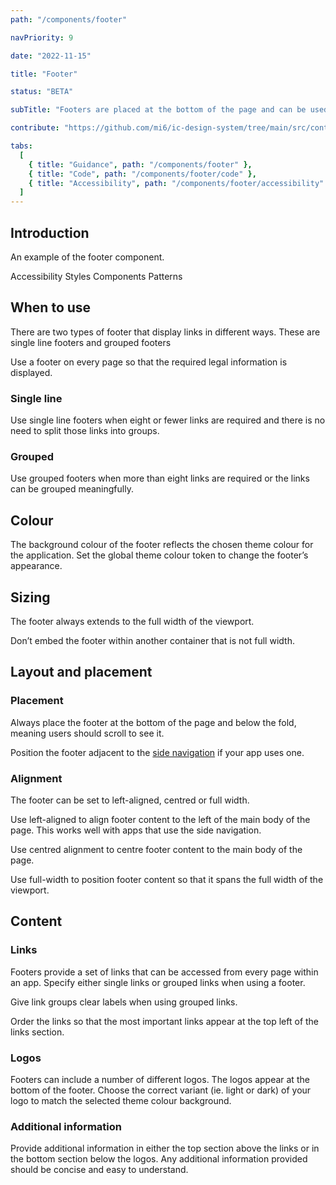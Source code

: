 ```yaml
---
path: "/components/footer"

navPriority: 9

date: "2022-11-15"

title: "Footer"

status: "BETA"

subTitle: "Footers are placed at the bottom of the page and can be used for additional links not found in the main navigation."

contribute: "https://github.com/mi6/ic-design-system/tree/main/src/content/structured/components/footer"

tabs:
  [
    { title: "Guidance", path: "/components/footer" },
    { title: "Code", path: "/components/footer/code" },
    { title: "Accessibility", path: "/components/footer/accessibility" },
  ]
---
```



## Introduction

An example of the footer component.

<ComponentPreview>
  <IcFooter
    description="The UK Intelligence Community Design System (ICDS) is a joint project by MI6, GCHQ, MI5, and partners."
    caption="All content is available under the Open Government Licence v3.0, except source code and code examples which are available under the MIT Licence."
  >
    <IcFooterLink slot="link" href="#">
      Accessibility
    </IcFooterLink>
    <IcFooterLink slot="link" href="#">
      Styles
    </IcFooterLink>
    <IcFooterLink slot="link" href="#">
      Components
    </IcFooterLink>
    <IcFooterLink slot="link" href="#">
      Patterns
    </IcFooterLink>
  </IcFooter>
</ComponentPreview>

## When to use

There are two types of footer that display links in different ways. These are single line footers and grouped footers

Use a footer on every page so that the required legal information is displayed.

### Single line

Use single line footers when eight or fewer links are required and there is no need to split those links into groups.

### Grouped

Use grouped footers when more than eight links are required or the links can be grouped meaningfully.

## Colour

The background colour of the footer reflects the chosen theme colour for the application. Set the global theme colour token to change the footer’s appearance.

<DoDontCaution
  imageSrc={footerFig1}
  imageAlt="A footer using automatically generated secondary and tertiary shades of the app’s theme colour as the background colours for the footer’s link section and logo section respectively."
  state="good"
  caption="Change the global theme colour token to change the footer’s appearance."
/>

## Sizing

The footer always extends to the full width of the viewport.

Don’t embed the footer within another container that is not full width.

<DoDontCaution
  imageSrc={footerFig2}
  imageAlt="A footer positioned centred between two other content areas that sit to the left and right of the footer."
  state="bad"
  caption="Don’t place the footer within other content. Always make sure it's the full width of the viewport."
/>

## Layout and placement

### Placement

Always place the footer at the bottom of the page and below the fold, meaning users should scroll to see it.

<DoDontCaution
  imageSrc={footerFig3}
  imageAlt="A footer component placed below the fold within a page design."
  state="good"
  caption="Footer placed correctly below the fold on a page."
/>

<DoDontCaution
  imageSrc={footerFig4}
  imageAlt="A footer component placed above the fold within a page design."
  state="bad"
  caption="Footer placed incorrectly above the fold."
/>

Position the footer adjacent to the [side navigation](/components/side-nav) if your app uses one.

<DoDontCaution
  imageSrc={footerFig5}
  imageAlt="An example app showing a side navigation component with a footer component positioned on the right and adjacent to the side navigation."
  state="good"
  caption="Place the footer adjacent to the side navigation."
/>

### Alignment

The footer can be set to left-aligned, centred or full width.

Use left-aligned to align footer content to the left of the main body of the page. This works well with apps that use the side navigation.

<DoDontCaution
  imageSrc={footerFig6}
  imageAlt="A footer component with its content left aligned."
  state="good"
  caption="A footer with its content left aligned."
/>

Use centred alignment to centre footer content to the main body of the page.

<DoDontCaution
  imageSrc={footerFig7}
  imageAlt="A footer component with its content centre aligned."
  state="good"
  caption="A footer with its content centre aligned."
/>

Use full-width to position footer content so that it spans the full width of the viewport.

<DoDontCaution
  imageSrc={footerFig8}
  imageAlt="A footer component with its content aligned to the full width of the viewport."
  state="good"
  caption="A footer with its content aligned to the full width of the viewport."
/>

## Content

### Links

Footers provide a set of links that can be accessed from every page within an app. Specify either single links or grouped links when using a footer.

Give link groups clear labels when using grouped links.

Order the links so that the most important links appear at the top left of the links section.

<DoDontCaution
  imageSrc={footerFig9}
  imageAlt="A footer showing a single set of links. The four links include ‘Accessibility statement’, ‘Privacy’, ‘Cookies’ and ‘Contribute’."
  state="good"
  caption="A footer with a single set of links."
/>

<DoDontCaution
  imageSrc={footerFig10}
  imageAlt="A footer showing two groups of links. The two link groups are titled ‘Services’ and ‘Policy’ and each group includes a set of links."
  state="good"
  caption="A footer with grouped links."
/>

### Logos

Footers can include a number of different logos. The logos appear at the bottom of the footer. Choose the correct variant (ie. light or dark) of your logo to match the selected theme colour background.

<DoDontCaution
  imageSrc={footerFig11}
  imageAlt="A footer displaying four different logos on a large screen."
  state="good"
  caption="A footer displaying four different logos on a large screen."
/>

### Additional information

Provide additional information in either the top section above the links or in the bottom section below the logos. Any additional information provided should be concise and easy to understand.

<DoubleDoDontCaution>
  <DoDontCaution
    imageSrc={footerFig12}
    imageAlt="A footer component showing concise and easily understandable information. It reads ‘The ICDS is maintained by the Design Practice Team. If you’ve got a question or want to feedback, please get in touch.’"
    state="good"
    caption="Concise and easily understandable information shown in the footer."
  />
  <DoDontCaution
    imageSrc={footerFig13}
    imageAlt="A footer component showing overly lengthy information. It reads ‘The ICDS is maintained by the Design Practice Team. If you’ve got a question or want to feedback, please get in touch. The best way to contact the team would be through Microsoft Teams between the hours of 9am to 5pm, Monday to Friday. We will strive to get back to you as soon as possible.’"
    state="bad"
    caption="The information included in the footer is too long."
  />
</DoubleDoDontCaution>
